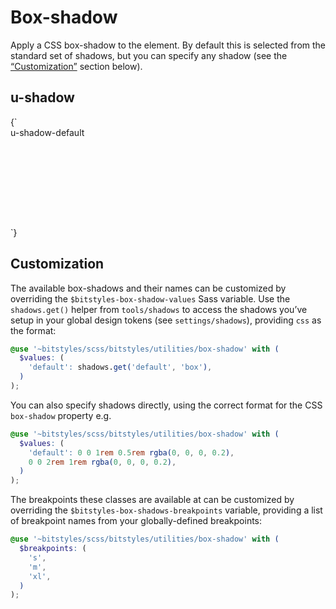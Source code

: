 
<Meta title="Utilities/shadow" />

# Box-shadow

Apply a CSS box-shadow to the element. By default this is selected from the standard set of shadows, but you can specify any shadow (see the [“Customization”](#customization) section below).

## u-shadow

<Canvas>
  <Story name="u-shadow-default">
    {`
      <div class="u-shadow-default u-padding-m u-bg-white" style="width: 10rem; height: 10rem;">
        u-shadow-default
      </div>
    `}
  </Story>
</Canvas>

## Customization

The available box-shadows and their names can be customized by overriding the `$bitstyles-box-shadow-values` Sass variable. Use the `shadows.get()` helper from `tools/shadows` to access the shadows you’ve setup in your global design tokens (see `settings/shadows`), providing `css` as the format:

```scss
@use '~bitstyles/scss/bitstyles/utilities/box-shadow' with (
  $values: (
    'default': shadows.get('default', 'box'),
  )
);
```

You can also specify shadows directly, using the correct format for the CSS `box-shadow` property e.g.

```scss
@use '~bitstyles/scss/bitstyles/utilities/box-shadow' with (
  $values: (
    'default': 0 0 1rem 0.5rem rgba(0, 0, 0, 0.2),
    0 0 2rem 1rem rgba(0, 0, 0, 0.2),
  )
);
```

The breakpoints these classes are available at can be customized by overriding the `$bitstyles-box-shadows-breakpoints` variable, providing a list of breakpoint names from your globally-defined breakpoints:

```scss
@use '~bitstyles/scss/bitstyles/utilities/box-shadow' with (
  $breakpoints: (
    's',
    'm',
    'xl',
  )
);
```
